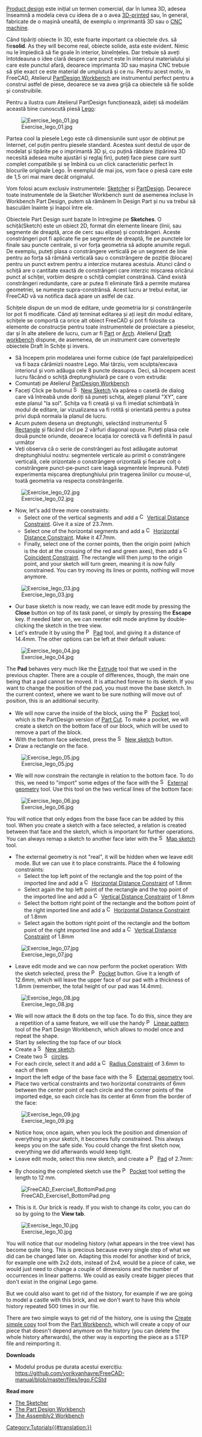 <languages/>

<div class="mw-translate-fuzzy">
{{Docnav/ro
|[[Manual:Traditional 2D drafting/ro|Traditional 2D drafting]]
|[[Manual:Preparing models for 3D printing/ro|Preparing models for 3D printing]]
|[[Manual:Introduction/ro|Manual start]]
|IconC=Crystal Clear manual.png}}
</div>

{{Manual:TOC}}

<div class="mw-translate-fuzzy">
[https://en.wikipedia.org/wiki/Product_design Product design] este inițial un termen comercial, dar în lumea 3D, adesea înseamnă a modela ceva cu ideea de a o avea [https://en.wikipedia.org/wiki/3D_printing 3D-printed] 
sau, în general, fabricate de o mașină unealtă, de exemplu o imprimantă 3D sau o   [https://en.wikipedia.org/wiki/Numerical_control CNC machine].
</div>

<div class="mw-translate-fuzzy">
Când tipăriți obiecte în 3D, este foarte important ca obiectele dvs. să fie'''solid'''. As they will become real, obiecte solide, asta este evident. Nimic nu le împiedică să fie goale în interior, bineînțeles. Dar trebuie să aveți întotdeauna o idee clară despre care punct este în interiorul materialului și care este punctul afară, deoarece imprimanta 3D sau mașina CNC trebuie să știe exact ce este material de umplutură și ce nu. Pentru acest motiv, in FreeCAD, Atelierul [[PartDesign Workbench]] are instrumentul perfect pentru a construi astfel de piese, deoarece se va avea grijă ca obiectele să fie solide și construibile.
</div>

<div class="mw-translate-fuzzy">
Pentru a ilustra cum Atelierul PartDesign funcționează, aideți să modelăm această bine cunoscută piesă [https://en.wikipedia.org/wiki/Lego Lego]:
</div>

<div class="mw-translate-fuzzy">
[[Image:Exercise_lego_01.jpg]]
</div>

<div class="mw-translate-fuzzy">
Partea cool la ​​piesele Lego este că dimensiunile sunt ușor de obținut pe Internet, cel puțin pentru piesele standard. Acestea sunt destul de ușor de modelat și tipărite pe o imprimantă 3D și, cu puțină răbdare (tipărirea 3D necesită adesea multe ajustări și reglaj fin), puteți face piese care sunt complet compatibile și se îmbină cu un click caracteristic perfect în blocurile originale Lego. În exemplul de mai jos, vom face o piesă care este de 1,5 ori mai mare decât originalul.
</div>

<div class="mw-translate-fuzzy">
Vom folosi acum exclusiv instrumentele: [[Sketcher_Workbench|Sketcher]] și [[PartDesign_Workbench|PartDesign]]. Deoarece toate instrumentele de la Sketcher Workbench sunt de asemenea incluse în Workbench Part Design, putem să rămânem în Design Part și nu va trebui să basculăm înainte și înapoi între ele.
</div>

<div class="mw-translate-fuzzy">
Obiectele Part Design sunt bazate în întregime pe '''Sketches'''. O schiță(Sketch) este un obiect 2D, format din elemente lineare (linii, sau segmente de dreaptă, arce de cerc sau elipse) și constrângeri. Aceste constrângeri pot fi aplicate fie pe segmente de dreaptă, fie pe punctele lor finale sau puncte centrale, și vor forța geometria să adopte anumite reguli. De exemplu, puteți plasa o constrângere verticală pe un segment de linie pentru ao forța să rămână verticală sau o constrângere de poziție (blocare) pentru un punct extrem pentru a interzice mutarea acestuia. Atunci când o schiță are o cantitate exactă de constrângeri care interzic mișcarea oricărui punct al schiței, vorbim despre o schiță complet constrânsă. Când există constrângeri redundante, care ar putea fi eliminate fără a permite mutarea geometriei, se numește supra-constrânsă. Acest lucru ar trebui evitat, iar FreeCAD vă va notifica dacă apare un astfel de caz.
</div>

<div class="mw-translate-fuzzy">
Schițele dispun de un mod de editare, unde geometria lor și constrângerile lor pot fi modificate. Când ați terminat editarea și ați ieșit din modul  editare, schițele se comportă ca orice alt obiect FreeCAD și pot fi folosite ca elemente de construcție pentru toate instrumentele de proiectare a pieselor, dar și în alte ateliere de lucru, cum ar fi [[Part_Workbench|Part]] or [[Arch_Workbench|Arch]]. Atelierul [[Draft_Workbench|Draft workbench]] dispune, de asemenea, de un instrument care convertește obiectele Draft în Schițe și invers.
</div>

<div class="mw-translate-fuzzy">
* Să începem prin modelarea unei forme cubice (de fapt paralelipipedice) va fi baza cărămizii noastre Lego. Mai târziu, vom sculpta/excava interiorul și vom adăuga cele 8 puncte deasupra. Deci, să începem acest lucru făcând o schiță dreptunghiulară pe care o vom extruda:
* Comuntați pe Atelierul [[PartDesign Workbench]]
* Faceți Click pe butonul [[Image:Sketcher_NewSketch.png|16px]] [[Sketcher_NewSketch|New Sketch]].Va apărea o casetă de dialog care vă întreabă unde doriți să puneți schița, alegeți planul "XY", care este planul "la sol". Schița va fi creată și va fi imediat schimbată în modul de editare, iar vizualizarea va fi rotită și orientată pentru a putea privi după normala la planul de lucru.
* Acum putem desena un dreptunghi, selectând instrumentul [[Image:Sketcher_CreateRectangle.png|16px]] [[Sketcher_CreateRectangle/ro|Rectangle]] și făcând clicl pe 2 vârfuri diagonal opuse. Puteți plasa cele două puncte oriunde, deoarece locația lor corectă va fi definită în pasul următor
* Veți observa că o serie de constrângeri au fost adăugate automat dreptunghiului nostru: segmentele verticale au primit o constrângere verticală, cele orizontale o constrângere orizontală și fiecare colț o constrângere punct-pe-punct care leagă segmentele împreună. Puteți experimenta mișcarea dreptunghiului prin tragerea liniilor cu mouse-ul, toată geometria va respecta constrângerile.
</div>

<div class="mw-translate-fuzzy">
[[Image:Exercise_lego_02.jpg]]
</div>

<div class="mw-translate-fuzzy">
* Now, let's add three more constraints:
** Select one of the vertical segments and add a [[Image:Constraint_VerticalDistance.png|16px]] [[Sketcher ConstrainDistanceY|Vertical Distance Constraint]]. Give it a size of 23.7mm.
** Select one of the horizontal segments and add a [[Image:Constraint_HorizontalDistance.png|16px]] [[Sketcher ConstrainDistanceX|Horizontal Distance Constraint]]. Make it 47.7mm.
** Finally, select one of the corner points, then the origin point (which is the dot at the crossing of the red and green axes), then add a [[Image:Constraint_PointOnPoint.png|16px]] [[Sketcher ConstrainCoincident|Coincident Constraint]]. The rectangle will then jump to the origin point, and your sketch will turn green, meaning it is now fully constrained. You can try moving its lines or points, nothing will move anymore.
</div>

<div class="mw-translate-fuzzy">
[[Image:Exercise_lego_03.jpg]]
</div>

<div class="mw-translate-fuzzy">
* Our base sketch is now ready, we can leave edit mode by pressing the '''Close''' button on top of its task panel, or simply by pressing the '''Escape''' key. If needed later on, we can reenter edit mode anytime by double-clicking the sketch in the tree view.
* Let's extrude it by using the [[Image:PartDesign_Pad.png|16px]] [[PartDesign_Pad|Pad]] tool, and giving it a distance of 14.4mm. The other options can be left at their default values:
</div>

<div class="mw-translate-fuzzy">
[[Image:Exercise_lego_04.jpg]]
</div>

<div class="mw-translate-fuzzy">
The '''Pad''' behaves very much like the [[Part Extrude|Extrude]] tool that we used in the previous chapter. There are a couple of differences, though, the main one being that a pad cannot be moved. It is attached forever to its sketch. If you want to change the position of the pad, you must move the base sketch. In the current context, where we want to be sure nothing will move out of position, this is an additional security.
</div>

<div class="mw-translate-fuzzy">
* We will now carve the inside of the block, using the [[Image:PartDesign_Pocket.png|16px]] [[PartDesign_Pocket|Pocket]] tool, which is the PartDesign version of [[Part Cut]]. To make a pocket, we will create a sketch on the bottom face of our block, which will be used to remove a part of the block.
* With the bottom face selected, press the [[Image:Sketcher_NewSketch.png|16px]] [[Sketcher_NewSketch|New sketch]] button.
* Draw a rectangle on the face.
</div>

<div class="mw-translate-fuzzy">
[[Image:Exercise_lego_05.jpg]]
</div>

<div class="mw-translate-fuzzy">
* We will now constrain the rectangle in relation to the bottom face. To do this, we need to "import" some edges of the face with the [[Image:Sketcher_External.png|16px]] [[Sketcher_External|External geometry]] tool. Use this tool on the two vertical lines of the bottom face:
</div>

<div class="mw-translate-fuzzy">
[[Image:Exercise_lego_06.jpg]]
</div>

<div class="mw-translate-fuzzy">
You will notice that only edges from the base face can be added by this tool. When you create a sketch with a face selected, a relation is created between that face and the sketch, which is important for further operations. You can always remap a sketch to another face later with the [[Image:Sketcher_MapSketch.png|16px]] [[Sketcher_MapSketch|Map sketch]] tool.
</div>

<div class="mw-translate-fuzzy">
* The external geometry is not "real", it will be hidden when we leave edit mode. But we can use it to place constraints. Place the 4 following constraints:
** Select the top left point of the rectangle and the top point of the imported line and add a [[Image:Constraint_HorizontalDistance.png|16px]] [[Sketcher ConstrainDistanceX|Horizontal Distance Constraint]] of 1.8mm
** Select again the top left point of the rectangle and the top point of the imported line and add a [[Image:Constraint_VerticalDistance.png|16px]] [[Sketcher ConstrainDistanceY|Vertical Distance Constraint]] of 1.8mm
** Select the bottom right point of the rectangle and the bottom point of the right imported line and add a [[Image:Constraint_HorizontalDistance.png|16px]] [[Sketcher ConstrainDistanceX|Horizontal Distance Constraint]] of 1.8mm
** Select again the bottom right point of the rectangle and the bottom point of the right imported line and add a [[Image:Constraint_VerticalDistance.png|16px]] [[Sketcher ConstrainDistanceY|Vertical Distance Constraint]] of 1.8mm
</div>

<div class="mw-translate-fuzzy">
[[Image:Exercise_lego_07.jpg]]
</div> 

<div class="mw-translate-fuzzy">
* Leave edit mode and we can now perform the pocket operation: With the sketch selected, press the [[Image:PartDesign_Pocket.png|16px]] [[PartDesign_Pocket|Pocket]] button. Give it a length of 12.6mm, which will leave the upper face of our pad with a thickness of 1.8mm (remember, the total height of our pad was 14.4mm).
</div>

<div class="mw-translate-fuzzy">
[[Image:Exercise_lego_08.jpg]]
</div>

<div class="mw-translate-fuzzy">
* We will now attack the 8 dots on the top face. To do this, since they are a repetition of a same feature, we will use the handy [[Image:PartDesign_LinearPattern.png|16px]] [[PartDesign_LinearPattern|Linear pattern]] tool of the Part Design Workbench, which allows to model once and repeat the shape.
* Start by selecting the top face of our block
* Create a [[Image:Sketcher_NewSketch.png|16px]] [[Sketcher_NewSketch|New sketch]].
* Create two [[Image:Sketcher_Circle.png|16px]] [[Sketcher_CreateCircle|circles]].
* For each circle, select it and add a [[Image:Constraint_Radius.png|16px]] [[Sketcher ConstrainRadius|Radius Constraint]] of 3.6mm to each of them
* Import the left edge of the base face with the [[Image:Sketcher_External.png|16px]] [[Sketcher_External|External geometry]] tool.
* Place two vertical constraints and two horizontal constraints of 6mm between the center point of each circle and the corner points of the imported edge, so each circle has its center at 6mm from the border of the face:
</div>

<div class="mw-translate-fuzzy">
[[Image:Exercise_lego_09.jpg]]
</div>

<div class="mw-translate-fuzzy">
* Notice how, once again, when you lock the position and dimension of everything in your sketch, it becomes fully constrained. This always keeps you on the safe side. You could change the first sketch now, everything we did afterwards would keep tight.
* Leave edit mode, select this new sketch, and create a [[Image:PartDesign_Pad.png|16px]] [[PartDesign_Pad|Pad]] of 2.7mm:
</div>

* By choosing the completed sketch use the [[Image:PartDesign_Pocket.svg|16px]] [[PartDesign_Pocket|Pocket]] tool setting the length to 12 mm.

[[File:FreeCAD Exercise1 BottomPad.png]]

* This is it. Our brick is ready. If you wish to change its color, you can do so by going to the '''View tab'''.

<div class="mw-translate-fuzzy">
[[Image:Exercise_lego_10.jpg]]
</div>

<div class="mw-translate-fuzzy">
You will notice that our modeling history (what appears in the tree view) has become quite long. This is precious because every single step of what we did can be changed later on. Adapting this model for another kind of brick, for example one with 2x2 dots, instead of 2x4, would be a piece of cake, we would just need to change a couple of dimensions and the number of occurrences in linear patterns. We could as easily create bigger pieces that don't exist in the original Lego game.
</div>

<div class="mw-translate-fuzzy">
But we could also want to get rid of the history, for example if we are going to model a castle with this brick, and we don't want to have this whole history repeated 500 times in our file.
</div>

<div class="mw-translate-fuzzy">
There are two simple ways to get rid of the history, one is using the [[Part_SimpleCopy|Create simple copy]] tool from the [[Part_Workbench|Part Workbench]], which will create a copy of our piece that doesn't depend anymore on the history (you can delete the whole history afterwards), the other way is exporting the piece as a STEP file and reimporting it.
</div>

'''Downloads'''

* Modelul produs pe durata acestui exercițiu: https://github.com/yorikvanhavre/FreeCAD-manual/blob/master/files/lego.FCStd

'''Read more'''

<div class="mw-translate-fuzzy">
* [[Sketcher_Workbench|The Sketcher]]
* [[PartDesign_Workbench|The Part Design Workbench]]
* [https://github.com/hamish2014/FreeCAD_assembly2 The Assembly2 Workbench]
</div>


<div class="mw-translate-fuzzy">
{{Docnav/ro
|[[Manual:Traditional 2D drafting/ro|Traditional 2D drafting]]
|[[Manual:Preparing models for 3D printing/ro|Preparing models for 3D printing]]
|[[Manual:Introduction/ro|Manual start]]
|IconC=Crystal Clear manual.png}}
</div>

[[Category:Tutorials{{#translation:}}]]